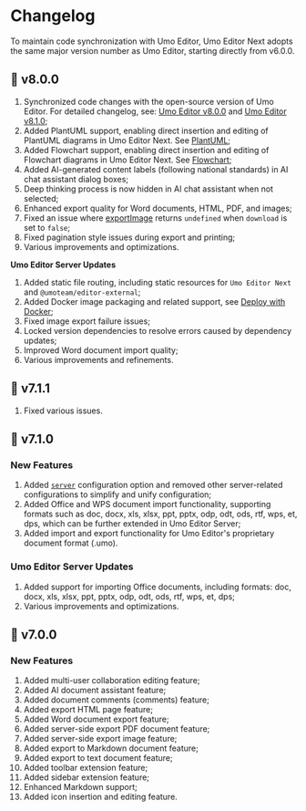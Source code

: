 
# Changelog

<Callout type="warning" emoji="❗">
To maintain code synchronization with Umo Editor, Umo Editor Next adopts the same major version number as Umo Editor, starting directly from v6.0.0.
</Callout>

## 🎉  v8.0.0

1. Synchronized code changes with the open-source version of Umo Editor. For detailed changelog, see: [Umo Editor v8.0.0](../editor/changelog#--v800-2025-08-31) and [Umo Editor v8.1.0](../editor/changelog#--v810-2025-09-06);
2. Added PlantUML support, enabling direct insertion and editing of PlantUML diagrams in Umo Editor Next. See [PlantUML](./other#plantuml-diagrams);
3. Added Flowchart support, enabling direct insertion and editing of Flowchart diagrams in Umo Editor Next. See [Flowchart](./other#flowchart-diagrams);
4. Added AI-generated content labels (following national standards) in AI chat assistant dialog boxes;
5. Deep thinking process is now hidden in AI chat assistant when not selected;
6. Enhanced export quality for Word documents, HTML, PDF, and images;
7. Fixed an issue where [exportImage](./export#exportimage) returns `undefined` when `download` is set to `false`;
8. Fixed pagination style issues during export and printing;
9. Various improvements and optimizations.

**Umo Editor Server Updates**

1. Added static file routing, including static resources for `Umo Editor Next` and `@umoteam/editor-external`;
2. Added Docker image packaging and related support, see [Deploy with Docker](../server/docker);
3. Fixed image export failure issues;
4. Locked version dependencies to resolve errors caused by dependency updates;
5. Improved Word document import quality;
6. Various improvements and refinements.

## 🚀  v7.1.1

1. Fixed various issues.

## 🚀  v7.1.0

### New Features

1. Added [`server`](./server) configuration option and removed other server-related configurations to simplify and unify configuration;
2. Added Office and WPS document import functionality, supporting formats such as doc, docx, xls, xlsx, ppt, pptx, odp, odt, ods, rtf, wps, et, dps, which can be further extended in Umo Editor Server;
3. Added import and export functionality for Umo Editor's proprietary document format (.umo).
### Umo Editor Server Updates

1. Added support for importing Office documents, including formats: doc, docx, xls, xlsx, ppt, pptx, odp, odt, ods, rtf, wps, et, dps;
2. Various improvements and optimizations.
## 🎉  v7.0.0

### New Features

1. Added multi-user collaboration editing feature;
2. Added AI document assistant feature;
3. Added document comments (comments) feature;
4. Added export HTML page feature;
5. Added Word document export feature;
6. Added server-side export PDF document feature;
7. Added server-side export image feature;
8. Added export to Markdown document feature;
9. Added export to text document feature;
10. Added toolbar extension feature;
11. Added sidebar extension feature;
12. Enhanced Markdown support;
13. Added icon insertion and editing feature.
